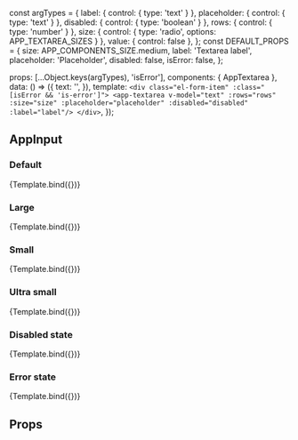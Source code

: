 const argTypes = {
  label: { control: { type: 'text' } },
  placeholder: { control: { type: 'text' } },
  disabled: { control: { type: 'boolean' } },
  rows: { control: { type: 'number' } },
  size: { control: { type: 'radio', options: APP_TEXTAREA_SIZES } },
  value: { control: false },
};
const DEFAULT_PROPS = {
  size: APP_COMPONENTS_SIZE.medium,
  label: 'Textarea label',
  placeholder: 'Placeholder',
  disabled: false,
  isError: false,
};

<Meta
  title="ui-framework/AppTextarea"
  component={AppTextarea}
  argTypes={argTypes}
/>

  props: [...Object.keys(argTypes), 'isError'],
  components: { AppTextarea },
  data: () => ({
    text: '',
  }),
  template: `
      <div class="el-form-item" :class="[isError && 'is-error']">
        <app-textarea
          v-model="text"
          :rows="rows"
          :size="size"
          :placeholder="placeholder"
          :disabled="disabled"
          :label="label"/>
      </div>
    `,
});

## AppInput

### Default

<Canvas>
  <Story
    name="Default (medium size)"
    args={{ ...DEFAULT_PROPS }}>
    {Template.bind({})}
  </Story>
</Canvas>

### Large

<Canvas>
  <Story
    name="Large size"
    args={{ ...DEFAULT_PROPS, size: APP_COMPONENTS_SIZE.large, label: 'Large' }}>
    {Template.bind({})}
  </Story>
</Canvas>

### Small

<Canvas>
  <Story
    name="Small size"
    args={{ ...DEFAULT_PROPS, size: APP_COMPONENTS_SIZE.small, label: 'Small' }}>
    {Template.bind({})}
  </Story>
</Canvas>

### Ultra small

<Canvas>
  <Story
    name="Ultra small size"
    args={{ ...DEFAULT_PROPS, size: APP_COMPONENTS_SIZE.ultraSmall, label: 'Ultra small' }}>
    {Template.bind({})}
  </Story>
</Canvas>

### Disabled state

<Canvas>
  <Story
    name="Disabled state"
    args={{ ...DEFAULT_PROPS, disabled: true }}>
    {Template.bind({})}
  </Story>
</Canvas>

### Error state

<Canvas>
  <Story
    name="Error state"
    args={{ ...DEFAULT_PROPS, isError: true }}>
    {Template.bind({})}
  </Story>
</Canvas>

## Props

<ArgsTable of={AppTextarea} />
